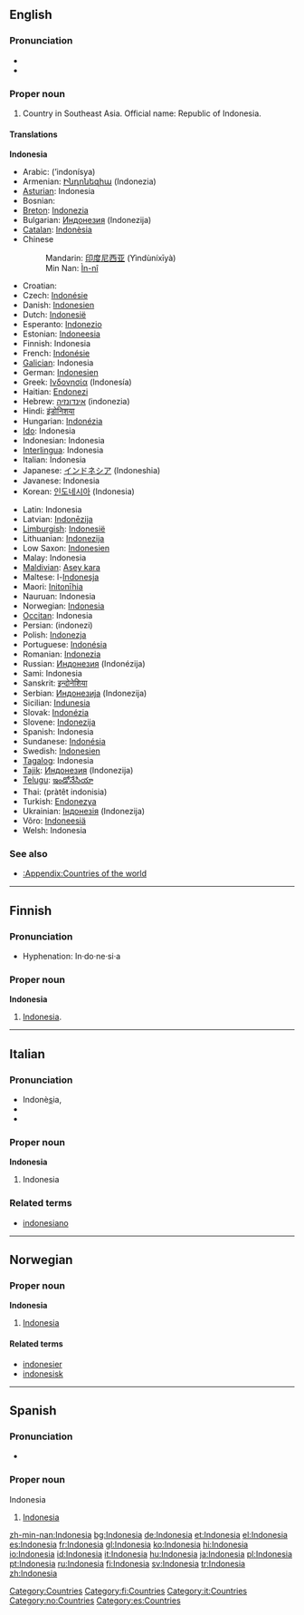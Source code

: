 ==English==
{{wikipedia}}

===Pronunciation===
*{{IPA|/ˌɪn.dəˈni.ʒʌ/}}
*{{rhymes|iːʒə}}

===Proper noun===
{{en-proper noun}}

# Country in Southeast Asia. Official name: Republic of Indonesia.

====Translations====
<!--DefA-->'''Indonesia'''
{{top}}
*Arabic: {{ARchar|[[إندونيسيا]]}} (’indonísya) {{f}}
*Armenian: [[Ինդոնեզիա]] (Indonezia)
*[[Asturian]]: Indonesia {{f}}
*Bosnian: {{t|bs|Indonezija|f}}
*[[Breton]]: [[Indonezia]]
*Bulgarian: [[Индонезия]] (Indonezija) {{f}}
*[[Catalan]]: [[Indonèsia]] {{f}}
*Chinese
*:Mandarin: [[印度尼西亚]] (Yìndùníxīyà)
*:Min Nan: [[Ìn-nî]]
*Croatian: {{t|hr|Indonezija|f}}
*Czech: [[Indonésie]]
*Danish: [[Indonesien]]
*Dutch: [[Indonesië]] {{f}}
*Esperanto: [[Indonezio]]
*Estonian: [[Indoneesia]]
*Finnish: Indonesia
*French: [[Indonésie]] {{f}}
*[[Galician]]: Indonesia {{f}}
*German: [[Indonesien]] {{n}}
*Greek: [[Ινδονησία]] (Indonesía) {{f}}
*Haitian: [[Endonezi]]
*Hebrew: [[אינדונזיה]] (indonezia)
*Hindi: [[इंडोनिशया]]
*Hungarian: [[Indonézia]]
*[[Ido]]: Indonesia
*Indonesian: Indonesia
*[[Interlingua]]: Indonesia
*Italian: Indonesia {{f}}
*Japanese: [[インドネシア]] (Indoneshia)
*Javanese: Indonesia
*Korean: [[인도네시아]] (Indonesia)
{{mid}}
*Latin: Indonesia {{f}}
*Latvian: [[Indonēzija]] {{f}}
*[[Limburgish]]: [[Indonesië]]
*Lithuanian: [[Indonezija]]
*Low Saxon: [[Indonesien]]
*Malay: Indonesia
*[[Maldivian]]: [[Asey kara]]
*Maltese: l-[[Indonesja]]
*Maori: [[Initonīhia]]
*Nauruan: Indonesia
*Norwegian: [[#Norwegian|Indonesia]]
*[[Occitan]]: Indonesia {{f}}
*Persian: {{FAchar|[[اندونزی]]}} (indonezi)
*Polish: [[Indonezja]] {{f}}
*Portuguese: [[Indonésia]] {{f}}
*Romanian: [[Indonezia]] {{f}}
*Russian: [[Индонезия]] (Indonézija) {{f}}
*Sami: Indonesia
*Sanskrit: [[इन्दोनेशिया]]
*Serbian: [[Индонезија]] (Indonezija) {{f}}
*Sicilian: [[Indunesia]] {{f}}
*Slovak: [[Indonézia]] {{f}}
*Slovene: [[Indonezija]] {{f}}
*Spanish: Indonesia {{f}}
*Sundanese: [[Indonésia]]
*Swedish: [[Indonesien]]
*[[Tagalog]]: Indonesia
*[[Tajik]]: [[Индонезия]] (Indonezija)
*[[Telugu]]: [[ఇండోనేసియా]]
*Thai: {{THchar|[[ประเทศอินโดนีเซีย]]}} (pràtêt indonisia)
*Turkish: [[Endonezya]]
*Ukrainian: [[Індонезія]] (Indonezija) {{f}}
*Võro: [[Indoneesiä]]
*Welsh: Indonesia
{{bottom}}

===See also===
*[[:Appendix:Countries of the world]]

[[Category:Countries]]

----

==Finnish==

===Pronunciation===
*Hyphenation: In·do·ne·si·a

===Proper noun===
'''Indonesia'''

# [[Indonesia#English|Indonesia]].

[[Category:fi:Countries]]

----

==Italian==

===Pronunciation===
*Indonè<u>s</u>ia,
*{{SAMPA|/<tt>indo"nEzja</tt>/}}
*{{IPA|/indoˈnɛzja/}}

===Proper noun===
'''Indonesia''' {{f}}

# Indonesia

===Related terms===
*[[indonesiano]]

[[Category:it:Countries]]

----

==Norwegian==

===Proper noun===
'''Indonesia'''

# [[#English|Indonesia]]

====Related terms====
*[[indonesier]]
*[[indonesisk]]

[[Category:no:Countries]]

----

==Spanish==

===Pronunciation===
*{{IPA|/ˌin.doˈne.sja/}}

===Proper noun===
;Indonesia

# [[#English|Indonesia]]

[[Category:es:Countries]]

[[zh-min-nan:Indonesia]]
[[bg:Indonesia]]
[[de:Indonesia]]
[[et:Indonesia]]
[[el:Indonesia]]
[[es:Indonesia]]
[[fr:Indonesia]]
[[gl:Indonesia]]
[[ko:Indonesia]]
[[hi:Indonesia]]
[[io:Indonesia]]
[[id:Indonesia]]
[[it:Indonesia]]
[[hu:Indonesia]]
[[ja:Indonesia]]
[[pl:Indonesia]]
[[pt:Indonesia]]
[[ru:Indonesia]]
[[fi:Indonesia]]
[[sv:Indonesia]]
[[tr:Indonesia]]
[[zh:Indonesia]]